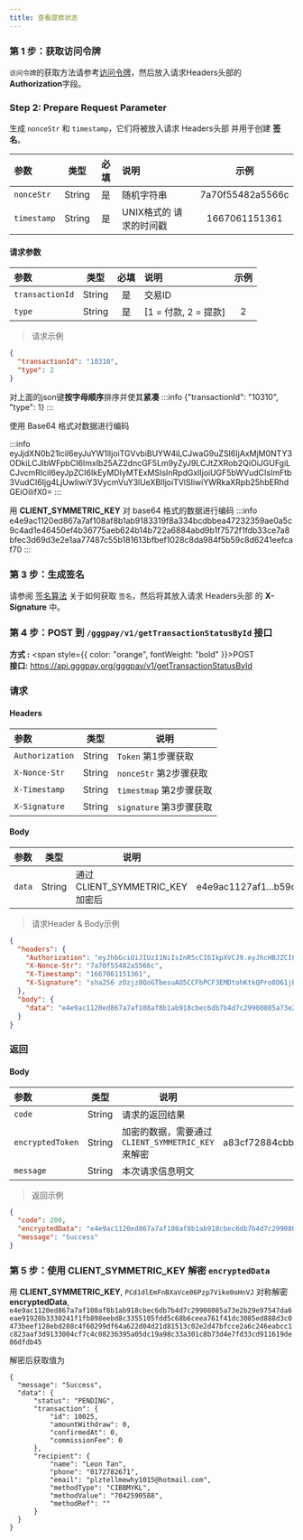 ```yaml
---
title: 查看提款状态
---
```


### 第 1 步：获取访问令牌

`访问令牌`的获取方法请参考[访问令牌](/docs/credential/access-token)，然后放入请求Headers头部的**Authorization**字段。

### Step 2: Prepare Request Parameter

生成 `nonceStr` 和 `timestamp`，它们将被放入请求 Headers头部 并用于创建 **签名**。

| 参数   |  类型  | 必填 | 说明               |     示例      |
| :---------- | :----: | :------: | :------------------------ | :--------------: |
| `nonceStr`  | String |   是    | 随机字符串             | 7a70f55482a5566c |
| `timestamp` | String |   是    | UNIX格式的 请求的时间戳  |  1667061151361   |

#### 请求参数

| 参数   |  类型  | 必填 | 说明               |     示例      |
| :---------- | :----: | :------: | :------------------------ | :--------------: |
| `transactionId`     | String |   是    | 交易ID |  |
| `type`  | String |   是    | [1 = 付款, 2 = 提款] | 2 |

> 请求示例

```json
{
  "transactionId": "10310",
  "type": 2
}

```

对上面的json键**按字母顺序**排序并使其**紧凑**
:::info
{"transactionId": "10310", "type": 1}
:::


使用 Base64 格式对数据进行编码

:::info
eyJjdXN0b21lciI6eyJuYW1lIjoiTGVvbiBUYW4iLCJwaG9uZSI6IjAxMjM0NTY3ODkiLCJlbWFpbCI6Imxlb25AZ2dncGF5Lm9yZyJ9LCJtZXRob2QiOiJGUFgiLCJvcmRlciI6eyJpZCI6IkEyMDIyMTExMSIsInRpdGxlIjoiUGF5bWVudCIsImFtb3VudCI6Ijg4LjUwIiwiY3VycmVuY3lUeXBlIjoiTVlSIiwiYWRkaXRpb25hbERhdGEiOiIifX0=
:::

用 **CLIENT_SYMMETRIC_KEY** 对 base64 格式的数据进行编码
:::info
e4e9ac1120ed867a7af108af8b1ab9183319f8a334bcdbbea47232359ae0a5c9c4ad1e46450ef4b36775aeb624b14b722a6884abd9b1f7572f1fdb33ce7a8bfec3d69d3e2e1aa77487c55b181613bfbef1028c8da984f5b59c8d6241eefcaf70
:::



### 第 3 步：生成签名

请参阅 [签名算法](/docs/credential/signature-algorithm) 关于如何获取 `签名`，然后将其放入请求 Headers头部 的 **X-Signature** 中。

### 第 4 步：POST 到 `/gggpay/v1/getTransactionStatusById` 接口

**方式 :** <span style={{ color: "orange", fontWeight: "bold" }}>POST</span><br/>
**接口:** https://api.gggpay.org/gggpay/v1/getTransactionStatusById

### 请求

#### Headers

| 参数       |  类型  | 说明             |
| :-------------- | :----: | ----------------------- |
| `Authorization` | String | `Token` 第1步骤获取   |
| `X-Nonce-Str`   | String | `nonceStr` 第2步骤获取  |
| `X-Timestamp`   | String | `timestmap` 第2步骤获取 |
| `X-Signature`   | String | `signature` 第3步骤获取|

#### Body

| 参数 |  类型  | 说明                           |                                        示例 |
| :-------- | :----: | ------------------------------------- | ---------------------------------------------: |
| `data`    | String |  通过 CLIENT_SYMMETRIC_KEY 加密后 | e4e9ac1127af1...b59c8d62af70 |


> 请求Header & Body示例

```json
{
  "headers": {
    "Authorization": "eyJhbGciOiJIUzI1NiIsInR5cCI6IkpXVCJ9.eyJhcHBJZCI6IjEwMDIOjE2NjczMTYwOTJ9.UnVBt6Opxd_ZOMns1gCT40Ihdj1nbndi2V43Xt3fIuE",
    "X-Nonce-Str": "7a70f55482a5566c",
    "X-Timestamp": "1667061151361",
    "X-Signature": "sha256 zOzjz8QoGTbesuAO5CCFbPCF3EMDtohKtkQPro8O61jbXhurgl+wIYzTv1BQPB6z1+bRn7gXx1YpsItk+Zed+Wd9PqmexoGdDrAAoUKjCcMks9g0/kiVui381jscVAyCUzdMtkW25P4QyTeq5+ES7D66j/Jwk+9JqYXhMnX5aAUdMjlrADp1RC1zrZUc1Mfqs+MA26J3X5uQ8xLhh9FaAhDdoyWctKQSTHZyMVuDtmFaGdzaGI3LCWm5w1gvtHC43mTMccc3WrlirYbDrZvN2c81cNMfRJjgJZNnjjY27OAMvGsJJgpo0b+EW4UO74QzZ2VI60fgf7uIajIOgQRzzA=="
  },
  "body": {
    "data": "e4e9ac1120ed867a7af108af8b1ab918cbec6db7b4d7c29908085a73e2b29e97547da6eae91928b3330241f1fb898eebd8c3355105fdd5c68b6ceea761f41dc3085ed888d3c0473beef128ebd208c4f60299df64a622d04d21d81513c02e2d47bfcce2a6c246eabcc1c823aaf3d9133004cf7c4c08236395a05dc19a98c33a301c8b73d4e7fd33cd911619de86dfdb45"
  }
}
```

### 返回

#### Body

| 参数               |  类型  | 说明                                                                  |   例子 |
| :---------------------- | :----: | ---------------------------------------------------------------------------- | -------------------: |
| `code`                  | String | 请求的返回结果                                                  |         200          |
| `encryptedToken`        | String | 加密的数据，需要通过 `CLIENT_SYMMETRIC_KEY` 来解密     |   a83cf72884cbbb....3ddf0744646e0cf0b482            |
| `message`               | String | 本次请求信息明文 |    'Success' |

> 返回示例

```json
{
  "code": 200,
  "encryptedData": "e4e9ac1120ed867a7af108af8b1ab918cbec6db7b4d7c29908085a73e2b29e97547da6eae91928b3330241f1fb898eebd8c3355105fdd5c68b6ceea761f41dc3085ed888d3c0473beef128ebd208c4f60299df64a622d04d21d81513c02e2d47bfcce2a6c246eabcc1c823aaf3d9133004cf7c4c08236395a05dc19a98c33a301c8b73d4e7fd33cd911619de86dfdb45",
  "message": "Success"
}
```

### 第 5 步：使用 CLIENT_SYMMETRIC_KEY 解密 `encryptedData`

用 **CLIENT_SYMMETRIC_KEY**, `PCd1dlEmFnBXaVce06Pzp7Vike0oHnVJ`
对称解密 **encryptedData**,  `e4e9ac1120ed867a7af108af8b1ab918cbec6db7b4d7c29908085a73e2b29e97547da6eae91928b3330241f1fb898eebd8c3355105fdd5c68b6ceea761f41dc3085ed888d3c0473beef128ebd208c4f60299df64a622d04d21d81513c02e2d47bfcce2a6c246eabcc1c823aaf3d9133004cf7c4c08236395a05dc19a98c33a301c8b73d4e7fd33cd911619de86dfdb45`  

解密后获取值为

```
{
  "message": "Success",
  "data": {
      "status": "PENDING",
      "transaction": {
          "id": 10025,
          "amountWithdraw": 0,
          "confirmedAt": 0,
          "commissionFee": 0
      },
      "recipient": {
          "name": "Leon Tan",
          "phone": "0172782671",
          "email": "plztellmewhy1015@hotmail.com",
          "methodType": "CIBBMYKL",
          "methodValue": "7042590588",
          "methodRef": ""      
      }
  }
}

```
